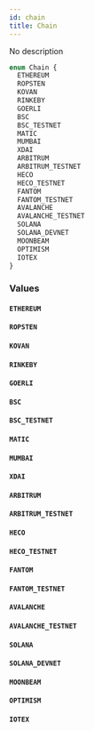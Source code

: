 ```yaml
---
id: chain
title: Chain
---
```



No description

```graphql
enum Chain {
  ETHEREUM
  ROPSTEN
  KOVAN
  RINKEBY
  GOERLI
  BSC
  BSC_TESTNET
  MATIC
  MUMBAI
  XDAI
  ARBITRUM
  ARBITRUM_TESTNET
  HECO
  HECO_TESTNET
  FANTOM
  FANTOM_TESTNET
  AVALANCHE
  AVALANCHE_TESTNET
  SOLANA
  SOLANA_DEVNET
  MOONBEAM
  OPTIMISM
  IOTEX
}
```


### Values

#### `ETHEREUM` 




#### `ROPSTEN` 




#### `KOVAN` 




#### `RINKEBY` 




#### `GOERLI` 




#### `BSC` 




#### `BSC_TESTNET` 




#### `MATIC` 




#### `MUMBAI` 




#### `XDAI` 




#### `ARBITRUM` 




#### `ARBITRUM_TESTNET` 




#### `HECO` 




#### `HECO_TESTNET` 




#### `FANTOM` 




#### `FANTOM_TESTNET` 




#### `AVALANCHE` 




#### `AVALANCHE_TESTNET` 




#### `SOLANA` 




#### `SOLANA_DEVNET` 




#### `MOONBEAM` 




#### `OPTIMISM` 




#### `IOTEX` 






